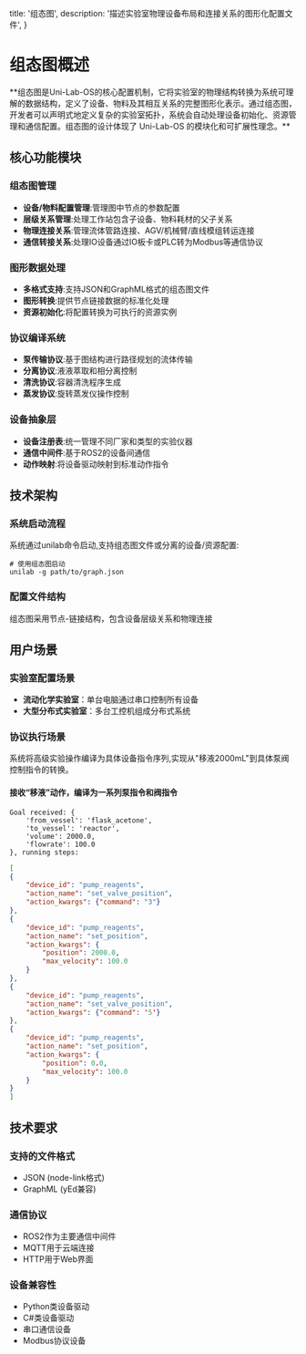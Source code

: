   title: '组态图',
  description: '描述实验室物理设备布局和连接关系的图形化配置文件',
}

# 组态图概述
<Note>
**组态图是Uni-Lab-OS的核心配置机制，它将实验室的物理结构转换为系统可理解的数据结构，定义了设备、物料及其相互关系的完整图形化表示。通过组态图，开发者可以声明式地定义复杂的实验室拓扑，系统会自动处理设备初始化、资源管理和通信配置。组态图的设计体现了 Uni-Lab-OS 的模块化和可扩展性理念。**
</Note>

## 核心功能模块
### 组态图管理
* **设备/物料配置管理**:管理图中节点的参数配置
* **层级关系管理**:处理工作站包含子设备、物料耗材的父子关系
* **物理连接关系**:管理流体管路连接、AGV/机械臂/直线模组转运连接
* **通信转接关系**:处理IO设备通过IO板卡或PLC转为Modbus等通信协议

### 图形数据处理
* **多格式支持**:支持JSON和GraphML格式的组态图文件
* **图形转换**:提供节点链接数据的标准化处理
* **资源初始化**:将配置转换为可执行的资源实例

### 协议编译系统
* **泵传输协议**:基于图结构进行路径规划的流体传输
* **分离协议**:液液萃取和相分离控制
* **清洗协议**:容器清洗程序生成
* **蒸发协议**:旋转蒸发仪操作控制

### 设备抽象层
* **设备注册表**:统一管理不同厂家和类型的实验仪器
* **通信中间件**:基于ROS2的设备间通信
* **动作映射**:将设备驱动映射到标准动作指令

## 技术架构
### 系统启动流程
系统通过unilab命令启动,支持组态图文件或分离的设备/资源配置:
```
# 使用组态图启动  
unilab -g path/to/graph.json
```
### 配置文件结构
组态图采用节点-链接结构，包含设备层级关系和物理连接

## 用户场景
### 实验室配置场景
* **流动化学实验室**：单台电脑通过串口控制所有设备
* **大型分布式实验室**：多台工控机组成分布式系统
### 协议执行场景
系统将高级实验操作编译为具体设备指令序列,实现从"移液2000mL"到具体泵阀控制指令的转换。

#### 接收“移液”动作，编译为一系列泵指令和阀指令
```text
Goal received: {
    'from_vessel': 'flask_acetone', 
    'to_vessel': 'reactor', 
    'volume': 2000.0, 
    'flowrate': 100.0
}, running steps: 
```

```json
[
{
    "device_id": "pump_reagents", 
    "action_name": "set_valve_position", 
    "action_kwargs": {"command": "3"}
}, 
{
    "device_id": "pump_reagents",   
    "action_name": "set_position", 
    "action_kwargs": {
        "position": 2000.0, 
        "max_velocity": 100.0
    }
}, 
{
    "device_id": "pump_reagents", 
    "action_name": "set_valve_position", 
    "action_kwargs": {"command": '5'}
}, 
{
    "device_id": "pump_reagents", 
    "action_name": "set_position", 
    "action_kwargs": {
        "position": 0.0, 
        "max_velocity": 100.0
    }
}
]
```



## 技术要求
### 支持的文件格式
* JSON (node-link格式)
* GraphML (yEd兼容)

### 通信协议
* ROS2作为主要通信中间件
* MQTT用于云端连接
* HTTP用于Web界面

### 设备兼容性
* Python类设备驱动
* C#类设备驱动
* 串口通信设备
* Modbus协议设备